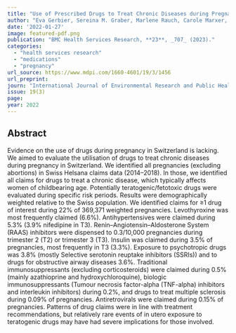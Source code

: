 ```yaml
---
title: "Use of Prescribed Drugs to Treat Chronic Diseases during Pregnancy in Outpatient Care in Switzerland between 2014 and 2018: Descriptive Analysis of Swiss Health Care Claims Data"
author: "Eva Gerbier, Sereina M. Graber, Marlene Rauch, Carole Marxer, Christoph Meier, David Baud, U. Winterfeld, Eva Blozik, Daniel Surbek, Julia Spoendlin, Alice Panchaud"
date: '2022-01-27'
image: featured-pdf.png
publication: "BMC Health Services Research, **23**, _707_ (2023)."
categories:
  - "health services research"
  - "medications"
  - "pregnancy" 
url_source: https://www.mdpi.com/1660-4601/19/3/1456
url_preprint: 
journ: "International Journal of Environmental Research and Public Health"
issue: 19(3)
page: 
year: 2022
---
```


## Abstract

Evidence on the use of drugs during pregnancy in Switzerland is lacking. We aimed to evaluate the utilisation of drugs to treat chronic diseases during pregnancy in Switzerland. We identified all pregnancies (excluding abortions) in Swiss Helsana claims data (2014--2018). In those, we identified all claims for drugs to treat a chronic disease, which typically affects women of childbearing age. Potentially teratogenic/fetotoxic drugs were evaluated during specific risk periods. Results were demographically weighted relative to the Swiss population. We identified claims for ≥1 drug of interest during 22% of 369,371 weighted pregnancies. Levothyroxine was most frequently claimed (6.6%). Antihypertensives were claimed during 5.3% (3.9% nifedipine in T3). Renin--Angiotensin--Aldosterone System (RAAS) inhibitors were dispensed to 0.3/10,000 pregnancies during trimester 2 (T2) or trimester 3 (T3). Insulin was claimed during 3.5% of pregnancies, most frequently in T3 (3.3%). Exposure to psychotropic drugs was 3.8% (mostly Selective serotonin reuptake inhibitors (SSRIs)) and to drugs for obstructive airway diseases 3.6%. Traditional immunosuppressants (excluding corticosteroids) were claimed during 0.5% (mainly azathioprine and hydroxychloroquine), biologic immunosuppressants (Tumour necrosis factor-alpha (TNF-alpha) inhibitors and interleukin inhibitors) during 0.2%, and drugs to treat multiple sclerosis during 0.09% of pregnancies. Antiretrovirals were claimed during 0.15% of pregnancies. Patterns of drug claims were in line with treatment recommendations, but relatively rare events of in utero exposure to teratogenic drugs may have had severe implications for those involved.
